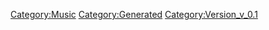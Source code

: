 {{Music
 |Name=突撃ラブハート [Duet Version]
 |ID=17
 |Cov=17
 |Cd=3
 |Nam=17
 |Div=17
 |Ma=2
 |SerieId=3
 |SerieLogoId=3
 |WavId=17
 |VariationId=0
 |Dsc=17
 |Strt=10
 |ValkyrieBattle=1
 |ValkyrieIntro=1
 |ValkyrieIntroSky=1
 |DivaSolo=1
 |DivaMulti=2
 |Exp=2
 |OfficialName=突撃ラブハート [Duet Version]
 |VocalName=Fire Bomber
 |Description=作品：マクロス7<br /><br />歌手：Fire Bomber<br /><br />作詞：K.INOJO<br />作曲：河内淳貴
 |StoryTitle=「ついにこのときが来たぜ！」
 |StoryDesc=移民先を求めて銀河を航行していたマクロス7船団だが、<br />突如として凶悪な兵器を使用する敵の襲撃をうける。<br /><br />戦火が拡大していく最中、1人の男が戦場に飛び出した。<br />その男は無謀にも、敵を目の前にして歌を歌い出す。<br />赤いバルキリーを駆るこの男、その名は熱気バサラ。
 |BuyURL=https://recochoku.jp/song/S22001140/single?ds=34295744
 |BannerId=2
 |AnmStoreURL=https://anime.dmkt-sp.jp/animestore/ci_pc?workId=20597
}}
[[Category:Music]]
[[Category:Generated]]
[[Category:Version_v_0.1]]
